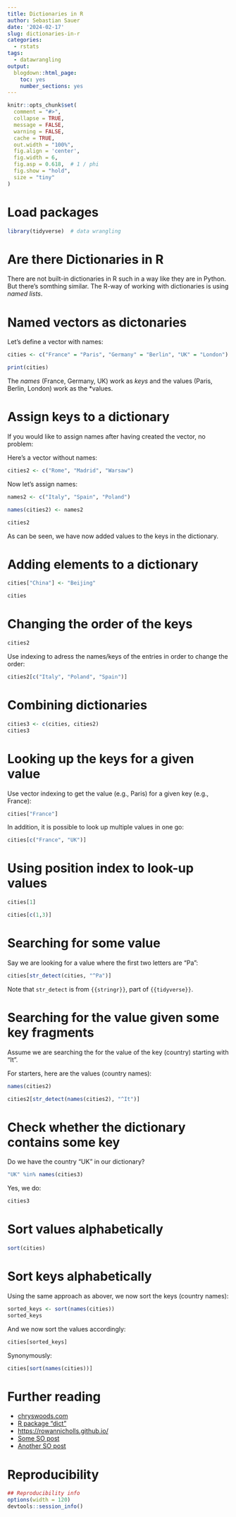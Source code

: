 ```yaml
---
title: Dictionaries in R
author: Sebastian Sauer
date: '2024-02-17'
slug: dictionaries-in-r
categories:
  - rstats
tags:
  - datawrangling
output:
  blogdown::html_page:
    toc: yes
    number_sections: yes
---
```




```r
knitr::opts_chunk$set(
  comment = "#>",
  collapse = TRUE,
  message = FALSE,
  warning = FALSE,
  cache = TRUE,
  out.width = "100%",
  fig.align = 'center',
  fig.width = 6,
  fig.asp = 0.618,  # 1 / phi
  fig.show = "hold",
  size = "tiny"
)
```



# Load packages

```r
library(tidyverse)  # data wrangling
```


# Are there Dictionaries in R

There are not built-in dictionaries in R such in a way like they are in Python.
But there's somthing similar. The R-way of working with dictionaries is using *named lists*.



# Named vectors as dictonaries

Let's define a vector with names:

```r
cities <- c("France" = "Paris", "Germany" = "Berlin", "UK" = "London")

print(cities)
```



The *names* (France, Germany, UK) work as *keys*  and the values (Paris, Berlin, London) work as the *values.

# Assign keys to a dictionary

If you would like to assign names after having created the vector, no problem:

Here's a vector without names:

```r
cities2 <- c("Rome", "Madrid", "Warsaw")
```


Now let's assign names:

```r
names2 <- c("Italy", "Spain", "Poland")

names(cities2) <- names2

cities2
```


As can be seen, we have now added values to the keys in the dictionary.

# Adding elements to a dictionary


```r
cities["China"] <- "Beijing"

cities
```


# Changing the order of the keys

```r
cities2
```

Use indexing to adress the names/keys of the entries in order to change the order:


```r
cities2[c("Italy", "Poland", "Spain")]
```



# Combining dictionaries


```r
cities3 <- c(cities, cities2)
cities3
```


# Looking up the keys for a given value

Use vector indexing to get the value (e.g., Paris) for a given key (e.g., France):

```r
cities["France"]
```

In addition, it is possible to look up multiple values in one go:

```r
cities[c("France", "UK")]
```



# Using position index to look-up values


```r
cities[1]
```


```r
cities[c(1,3)]
```


# Searching for some value

Say we are looking for a value where the first two letters are "Pa":

```r
cities[str_detect(cities, "^Pa")]
```


Note that `str_detect` is from `{{stringr}}`, part of `{{tidyverse}}`. 


# Searching for the value given some key fragments

Assume we are searching the for the value of the key (country) starting with "It".

For starters, here are the values (country names):

```r
names(cities2)
```

```r
cities2[str_detect(names(cities2), "^It")]
```


# Check whether the dictionary contains some key


Do we have the country "UK" in our dictionary?

```r
"UK" %in% names(cities3)
```

Yes, we do:

```r
cities3
```


# Sort values alphabetically


```r
sort(cities)
```


# Sort keys alphabetically

Using the same approach as abover, we now sort the keys (country names):

```r
sorted_keys <- sort(names(cities))
sorted_keys
```

And we now sort the values accordingly:

```r
cities[sorted_keys]
```


Synonymously:

```r
cities[sort(names(cities))]
```


# Further reading

- [chryswoods.com](https://chryswoods.com/beginning_r/dictionaries.html)
- [R package "dict"](https://www.rdocumentation.org/packages/dict/versions/0.10.0)
- [https://rowannicholls.github.io/](https://rowannicholls.github.io/R/intro/named_vectors_lists.html) 
- [Some SO post](https://stackoverflow.com/questions/7818970/is-there-a-dictionary-functionality-in-r)
- [Another SO post](https://stackoverflow.com/questions/2858014/working-with-dictionaries-lists-to-get-list-of-keys)


# Reproducibility

```r
## Reproducibility info
options(width = 120)
devtools::session_info()

```


